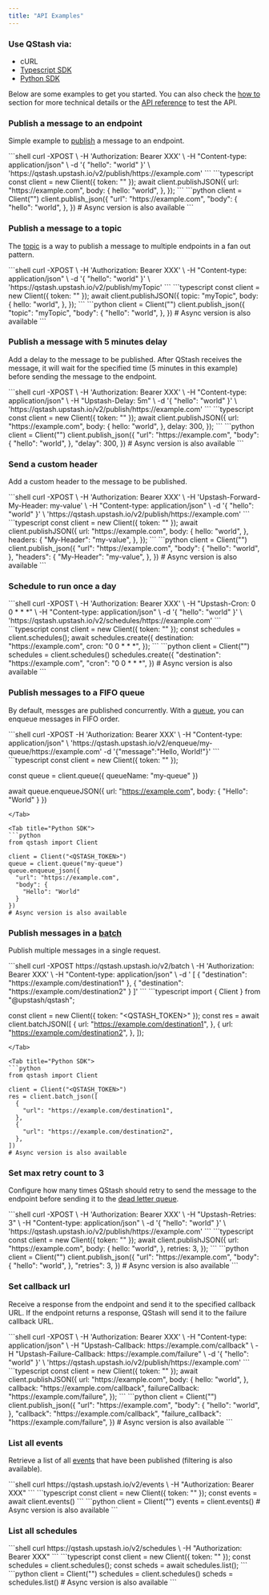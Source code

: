 ```yaml
---
title: "API Examples"
---
```


### Use QStash via:

- cURL
- [Typescript SDK](https://github.com/upstash/sdk-qstash-ts)
- [Python SDK](https://github.com/upstash/qstash-python)

Below are some examples to get you started. You can also check the [how to](/qstash/howto/publishing) section for
more technical details or the [API reference](/qstash/api/messages) to test the API.

### Publish a message to an endpoint

Simple example to [publish](/qstash/howto/publishing) a message to an endpoint.

<Tabs>
<Tab title="cURL">
```shell
curl -XPOST \
    -H 'Authorization: Bearer XXX' \
    -H "Content-type: application/json" \
    -d '{ "hello": "world" }' \
    'https://qstash.upstash.io/v2/publish/https://example.com'
```
</Tab>

<Tab title="Typescript SDK">
```typescript
const client = new Client({ token: "<QSTASH_TOKEN>" });
await client.publishJSON({
  url: "https://example.com",
  body: {
    hello: "world",
  },
});
```
</Tab>

<Tab title="Python SDK">
```python
client = Client("<QSTASH_TOKEN>")
client.publish_json({
  "url": "https://example.com",
  "body": {
    "hello": "world",
  },
})
# Async version is also available
```
</Tab>
</Tabs>

### Publish a message to a topic

The [topic](/qstash/features/topics) is a way to publish a message to multiple endpoints in a
fan out pattern.

<Tabs>
<Tab title="cURL">
```shell
curl -XPOST \
    -H 'Authorization: Bearer XXX' \
    -H "Content-type: application/json" \
    -d '{ "hello": "world" }' \
    'https://qstash.upstash.io/v2/publish/myTopic'
```
</Tab>

<Tab title="Typescript SDK">
```typescript
const client = new Client({ token: "<QSTASH_TOKEN>" });
await client.publishJSON({
  topic: "myTopic",
  body: {
    hello: "world",
  },
});
```
</Tab>

<Tab title="Python SDK">
```python
client = Client("<QSTASH_TOKEN>")
client.publish_json({
  "topic": "myTopic",
  "body": {
    "hello": "world",
  },
})
# Async version is also available
```
</Tab>
</Tabs>

### Publish a message with 5 minutes delay

Add a delay to the message to be published. After QStash receives the message, 
it will wait for the specified time (5 minutes in this example) before sending the message to the endpoint.

<Tabs>
<Tab title="cURL">
```shell
curl -XPOST \
    -H 'Authorization: Bearer XXX' \
    -H "Content-type: application/json" \
    -H "Upstash-Delay: 5m" \
    -d '{ "hello": "world" }' \
    'https://qstash.upstash.io/v2/publish/https://example.com'
```
</Tab>

<Tab title="Typescript SDK">
```typescript
const client = new Client({ token: "<QSTASH_TOKEN>" });
await client.publishJSON({
  url: "https://example.com",
  body: {
    hello: "world",
  },
  delay: 300,
});
```
</Tab>

<Tab title="Python SDK">
```python
client = Client("<QSTASH_TOKEN>")
client.publish_json({
  "url": "https://example.com",
  "body": {
    "hello": "world",
  },
  "delay": 300,
})
# Async version is also available
```
</Tab>
</Tabs>

### Send a custom header

Add a custom header to the message to be published.

<Tabs>
<Tab title="cURL">
```shell
curl -XPOST \
    -H 'Authorization: Bearer XXX' \
    -H 'Upstash-Forward-My-Header: my-value' \
    -H "Content-type: application/json" \
    -d '{ "hello": "world" }' \
    'https://qstash.upstash.io/v2/publish/https://example.com'
```
</Tab>

<Tab title="Typescript SDK">
```typescript
const client = new Client({ token: "<QSTASH_TOKEN>" });
await client.publishJSON({
  url: "https://example.com",
  body: {
    hello: "world",
  },
  headers: {
    "My-Header": "my-value",
  },
});
```
</Tab>

<Tab title="Python SDK">
```python
client = Client("<QSTASH_TOKEN>")
client.publish_json({
  "url": "https://example.com",
  "body": {
    "hello": "world",
  },
  "headers": {
    "My-Header": "my-value",
  },
})
# Async version is also available
```
</Tab>
</Tabs>

### Schedule to run once a day

<Tabs>
<Tab title="cURL">
```shell
curl -XPOST \
    -H 'Authorization: Bearer XXX' \
    -H "Upstash-Cron: 0 0 * * *" \
    -H "Content-type: application/json" \
    -d '{ "hello": "world" }' \
    'https://qstash.upstash.io/v2/schedules/https://example.com'
```
</Tab>

<Tab title="Typescript SDK">
```typescript
const client = new Client({ token: "<QSTASH_TOKEN>" });
const schedules = client.schedules();
await schedules.create({
  destination: "https://example.com",
  cron: "0 0 * * *",
});
```
</Tab>

<Tab title="Python SDK">
```python
client = Client("<QSTASH_TOKEN>")
schedules = client.schedules()
schedules.create({
  "destination": "https://example.com",
  "cron": "0 0 * * *",
})
# Async version is also available
```
</Tab>
</Tabs>

### Publish messages to a FIFO queue

By default, messges are published concurrently. With a [queue](/qstash/features/queues), you can enqueue messages in FIFO order.

<Tabs>
<Tab title="cURL">
```shell
curl -XPOST -H 'Authorization: Bearer XXX' \
            -H "Content-type: application/json" \
            'https://qstash.upstash.io/v2/enqueue/my-queue/https://example.com' 
            -d '{"message":"Hello, World!"}'
```
</Tab>

<Tab title="Typescript SDK">
```typescript
const client = new Client({ token: "<QSTASH_TOKEN>" });

const queue = client.queue({
  queueName: "my-queue"
})

await queue.enqueueJSON({
  url: "https://example.com",
  body: {
    "Hello": "World"
  }
})
```
</Tab>

<Tab title="Python SDK">
```python
from qstash import Client

client = Client("<QSTASH_TOKEN>")
queue = client.queue("my-queue")
queue.enqueue_json({
  "url": "https://example.com",
  "body": {
    "Hello": "World"
  }
})
# Async version is also available
```
</Tab>
</Tabs>

### Publish messages in a [batch](/qstash/features/batch)

Publish multiple messages in a single request.

<Tabs>
<Tab title="cURL">
```shell
curl -XPOST https://qstash.upstash.io/v2/batch \
    -H 'Authorization: Bearer XXX' \
    -H "Content-type: application/json" \
    -d '
     [
      {
        "destination": "https://example.com/destination1"
      },
      {
        "destination": "https://example.com/destination2"
      }
     ]'
```
</Tab>

<Tab title="Typescript SDK">
```typescript
import { Client } from "@upstash/qstash";

const client = new Client({ token: "<QSTASH_TOKEN>" });
const res = await client.batchJSON([
  {
    url: "https://example.com/destination1",
  },
  {
    url: "https://example.com/destination2",
  },
]);
```
</Tab>

<Tab title="Python SDK">
```python
from qstash import Client

client = Client("<QSTASH_TOKEN>")
res = client.batch_json([
  {
    "url": "https://example.com/destination1",
  },
  {
    "url": "https://example.com/destination2",
  },
])
# Async version is also available
```
</Tab>
</Tabs>

### Set max retry count to 3

Configure how many times QStash should retry to send the message to the endpoint before
sending it to the [dead letter queue](/qstash/features/dlq).

<Tabs>
<Tab title="cURL">
```shell
curl -XPOST \
    -H 'Authorization: Bearer XXX' \
    -H "Upstash-Retries: 3" \
    -H "Content-type: application/json" \
    -d '{ "hello": "world" }' \
    'https://qstash.upstash.io/v2/publish/https://example.com'
```
</Tab>

<Tab title="Typescript SDK">
```typescript
const client = new Client({ token: "<QSTASH_TOKEN>" });
await client.publishJSON({
  url: "https://example.com",
  body: {
    hello: "world",
  },
  retries: 3,
});
```
</Tab>

<Tab title="Python SDK">
```python
client = Client("<QSTASH_TOKEN>")
client.publish_json({
  "url": "https://example.com",
  "body": {
    "hello": "world",
  },
  "retries": 3,
})
# Async version is also available
```
</Tab>
</Tabs>

### Set callback url

Receive a response from the endpoint and send it to the specified callback URL.
If the endpoint returns a response, QStash will send it to the failure callback URL.

<Tabs>
<Tab title="cURL">
```shell
curl -XPOST \
    -H 'Authorization: Bearer XXX' \
    -H "Content-type: application/json" \
    -H "Upstash-Callback: https://example.com/callback" \
    -H "Upstash-Failure-Callback: https://example.com/failure" \
    -d '{ "hello": "world" }' \
    'https://qstash.upstash.io/v2/publish/https://example.com'
```
</Tab>

<Tab title="Typescript SDK">
```typescript
const client = new Client({ token: "<QSTASH_TOKEN>" });
await client.publishJSON({
  url: "https://example.com",
  body: {
    hello: "world",
  },
  callback: "https://example.com/callback",
  failureCallback: "https://example.com/failure",
});
```
</Tab>

<Tab title="Python SDK">
```python
client = Client("<QSTASH_TOKEN>")
client.publish_json({
  "url": "https://example.com",
  "body": {
    "hello": "world",
  },
  "callback": "https://example.com/callback",
  "failure_callback": "https://example.com/failure",
})
# Async version is also available
```
</Tab>
</Tabs>


### List all events

Retrieve a list of all [events](https://upstash.com/docs/qstash/api/events/list) that have 
been published (filtering is also available).

<Tabs>
<Tab title="cURL">
```shell
curl https://qstash.upstash.io/v2/events \
    -H "Authorization: Bearer XXX"
```
</Tab>

<Tab title="Typescript SDK">
```typescript
const client = new Client({ token: "<QSTASH_TOKEN>" });
const events = await client.events()
```
</Tab>

<Tab title="Python SDK">
```python
client = Client("<QSTASH_TOKEN>")
events = client.events()
# Async version is also available
```
</Tab>
</Tabs>

### List all schedules

<Tabs>
<Tab title="cURL">
```shell
curl https://qstash.upstash.io/v2/schedules \
    -H "Authorization: Bearer XXX"
```

</Tab>
<Tab title="Typescript SDK">
```typescript
const client = new Client({ token: "<QSTASH_TOKEN>" });
const schedules = client.schedules();
const scheds = await schedules.list();
```
</Tab>

<Tab title="Python SDK">
```python
client = Client("<QSTASH_TOKEN>")
schedules = client.schedules()
scheds = schedules.list()
# Async version is also available
```
</Tab>
</Tabs>
